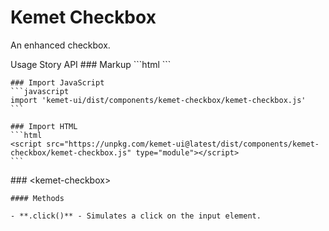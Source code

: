 
<Meta of={stories} />

# Kemet Checkbox

An enhanced checkbox.

<kemet-tabs panel-effect="stacked" divider>
  <kemet-tab slot="tab">Usage</kemet-tab>
  <kemet-tab slot="tab">Story</kemet-tab>
  <kemet-tab slot="tab">API</kemet-tab>
  <kemet-tab-panel slot="panel">
    ### Markup
    ```html
    <kemet-checkbox label="The label."></kemet-checkbox>
    ```

    ### Import JavaScript
    ```javascript
    import 'kemet-ui/dist/components/kemet-checkbox/kemet-checkbox.js'
    ```

    ### Import HTML
    ```html
    <script src="https://unpkg.com/kemet-ui@latest/dist/components/kemet-checkbox/kemet-checkbox.js" type="module"></script>
    ```
  </kemet-tab-panel>
  <kemet-tab-panel slot="panel">
    <Canvas of={stories.Standard} />
    <Controls of={stories.Standard} />
  </kemet-tab-panel>
  <kemet-tab-panel slot="panel">
    ### &lt;kemet-checkbox&gt;
    <ArgTypes of="kemet-checkbox" />

    #### Methods

    - **.click()** - Simulates a click on the input element.
  </kemet-tab-panel>
</kemet-tabs>
